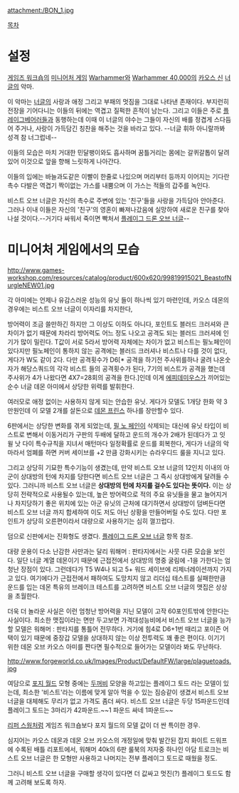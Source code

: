 {{{+1 '''Beasts of Nurgle, Slithering Vessels of Contagion'''}}}
{{{+1 역병의 꿈틀거리는 운반자들, 비스트 오브 너글}}}

attachment:/BON_1.jpg

[[목차]]
= 설정 =
[[게임즈 워크숍]]의 [[미니어처 게임]] [[Warhammer]]와 [[Warhammer 40,000]]의 [[카오스 신]] [[너글]]의 악마.

이 악마는 [[너글]]의 사랑과 애정 그리고 부패의 멋짐을 그대로 나타낸 존재이다. 부지런히 전장을 기어다니는 이들의 뒤에는 역겹고 질퍽한 흔적이 남는다. 그리고 이들은 주로 [[플레이그베어러]]들과 동행하는데 이때 이 너글의 야수는 그들이 자신의 배를 정겹게 스다듬어 주거나, 사랑이 가득담긴 칭찬을 해주는 것을 바라고 있다. --너글 휘하 아니랄까봐 성격 참 너그럽네--

이들의 모습은 마치 거대한 민달팽이와도 흡사하며 꿈틀거리는 몸에는 갈퀴갈톱이 달려있어 이것으로 앞을 향해 느릿하게 나아간다.

이들의 입에는 바늘과도같은 이빨이 한줄로 나있으며 머리부터 등까지 이어지는 기다란 촉수 다발은 역겹기 짝이없는 가스를 내뿜으며 이 가스는 적들의 갑주를 녹인다.

비스트 오브 너글은 자신의 촉수로 주변에 있는 '친구'들을 사랑을 가득담아 안아준다. 그러나 이내 이들은 자신의 '친구'의 영혼이 빠져나갔음에 실망하여 새로운 친구를 찾아나설 것이다.--거기다 싸워서 죽이면 빡처서 [[플레이그 드론 오브 너글]]--


= 미니어처 게임에서의 모습 =
http://www.games-workshop.com/resources/catalog/product/600x620/99819915021_BeastofNurgleNEW01.jpg

각 아미에는 언제나 유감스러운 성능의 유닛 들이 하나씩 있기 마련인데, 카오스 데몬의 경우에는 비스트 오브 너글이 이자리를 차지한다,

방어력이 조금 쓸만하긴 하지만 그 이상도 이하도 아니다, 포인트도 블러드 크러셔와 큰 차이가 없기 때문에 차라리 방어력도 어느 정도 나오고 공격도 되는 블러드 크러셔에 인기가 많이 밀린다. T값이 서로 5라서 방어력 자체에는 차이가 없고 비스트는 필노페인이 있다지만 필노페인이 통하지 않는 공격에는 블러드 크러셔나 비스트나 다를 것이 없다, 게다가 W도 같이 2다. 다만 공격횟수가 D6[* 공격을 하기전 주사위를하나 굴려 나온숫자가 해당스쿼드의 각각 비스트 들의 공격횟수가 된다, 7기의 비스트가 공격을 했는데 주사위가 4가 나왔다면 4X7=28회의 공격을 한다.]인데 이게 [[에피데미우스]]가 끼어있는 순수 너글 데몬 아미에서 상당한 위력를 발휘한다.

여러모로 애정 없이는 사용하지 않게 되는 안습한 유닛. 게다가 모델도 1개당 한화 약 3만원인데 이 모델 2개를 살돈으로 [[데몬 프린스]] 하나를 장만할수 있다.

6판에서는 상당한 변화를 겪게 되었는데, [[필 노 페인]]이 삭제되는 대신에 유닛 타입이 비스트로 변해서 이동거리가 구판의 두배에 달하고 운드의 개수가 2배가 된데다가 고 잇 윌 낫 다이 특수규칙을 지녀서 매턴마다 일정확률로 운드를 회복한다, 게다가 너글의 악마라서 엄폐를 하면 커버 세이브를 +2 만큼 강화시키는 슈라우디드 룰을 지니고 있다.

그리고 상당히 기묘한 특수기능이 생겼는데, 만약 비스트 오브 너글의 12인치 이내의 아군이 상대방의 턴에 차지를 당한다면 비스트 오브 너글은 그 즉시 상대방에게 달려들 수 있다. 그러니까 비스트 오브 너글은 '''상대방의 턴에 차지를 걸수도 있다는 뜻이다.'''
이는 상당히 전략적으로 사용될수 있는데, 높은 방어력으로 적의 주요 유닛들을 물고 늘어지거나 차지당하기 좋은 위치에 있는 아군 유닛의 근처에 대기하면서 상대방이 덤벼든다면 비스트 오브 너글 까지 합세하여 이도 저도 아닌 상황을 만들어버릴 수도 있다. 다만 포인트가 상당히 오른편이라서 대량으로 사용하기는 심히 껄끄럽다. 

덤으로 신판에서는 진화형도 생겼다. [[플레이그 드론 오브 너글]] 항목 참조.


대량 운용이 다소 난감한 사만과는 달리 워해머 : 판타지에서는 사뭇 다른 모습을 보인다. 일단 너글 계열 데몬이기 때문에 근접전에서 상대방의 명중 굴림에 -1을 가한다는 엄청난 장점이 있다. 그런데다가 T5 W4나 되고 5+ 워드 세이브에 리제너레이션까지 가지고 있다. 여기에다가 근접전에서 패하여도 도망치지 않고 리더십 테스트를 실패한만큼 운드를 입는 데몬 특유의 브레이크 테스트를 고려하면 비스트 오브 너글의 맷집은 상상을 초월한다. 

더욱 더 놀라운 사실은 이런 엄청난 방어력을 지닌 모델이 고작 60포인트밖에 안한다는 사실이다. 최소한 맷집이라는 면만 두고보면 가격대성능비에서 비스트 오브 너글을 능가할 모델은 워해머 : 판타지를 통틀어 전무하다. 거기에 힘4로 D6+1번 때리고 포이즌 어택이 있기 때문에 중장갑 모델을 상대하지 않는 이상 전투력도 꽤 좋은 편이다. 이기기 위한 데몬 오브 카오스 아미를 짠다면 필수적으로 들어가는 모델이라 봐도 무난하다.

http://www.forgeworld.co.uk/Images/Product/DefaultFW/large/plaguetoads.jpg

여담으로 [[포지 월드]] 모형 중에는 [[두꺼비]] 모양을 하고있는 플레이그 토드 라는 모델이 있는데, 최소한 '비스트'라는 이름에 맞게 알아 먹을 수 있는 짐승같이 생겼서 비스트 오브 너글을 대체해도 무리가 없고 가격도 좀더 싸다. 비스트 오브 너글은 두당 15파운드인데 플레이그 토드는 3마리가 42파운드.~~1 파운드 싸네 1파운드~~

[[리퍼 스웜]]처럼 게임즈 워크숍보다 포지 월드의 모델 값이 더 싼 특이한 경우.  

심지어는 카오스 데몬과 데몬 오브 카오스의 개정일에 맞춰 발간된 잡지 화이트 드워프에 수록된 배틀 리포트에서, 워해머 40k의 6판 룰북의 저자중 하나인 아담 트로크는 비스트 오브 너글은 한 모형만 사용하고 나머지는 전부 플레이그 토드로 때웠을 정도.

그러니 비스트 오브 너글을 구매할 생각이 있다면 더 값싸고 멋진(?) 플레이그 토드도 함께 고려해 보도록 하자.
